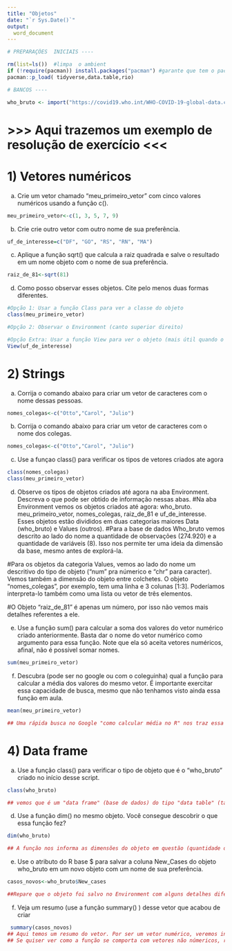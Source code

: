 ```yaml
---
title: "Objetos"
date: "`r Sys.Date()`"
output:
  word_document
---
```


```r

# PREPARAÇÕES  INICIAIS ----

rm(list=ls())  #limpa  o ambient
if (!require(pacman)) install.packages("pacman") #garante que tem o pacman
pacman::p_load( tidyverse,data.table,rio) 

```

```r
# BANCOS ----

who_bruto <- import("https://covid19.who.int/WHO-COVID-19-global-data.csv", na.strings = "")


```

# >>> Aqui trazemos um exemplo de resolução de exercício <<< #

# 1) Vetores numéricos

a) Crie um vetor chamado "meu_primeiro_vetor" com cinco valores numéricos usando a função c().

```r
meu_primeiro_vetor<-c(1, 3, 5, 7, 9)

```

b) Crie crie outro vetor com outro nome de sua preferência.

```r
uf_de_interesse=c("DF", "GO", "RS", "RN", "MA")

```

c) Aplique a função sqrt() que calcula a raiz quadrada e salve o resultado em um nome objeto com o nome de sua preferência.

```r
raiz_de_81<-sqrt(81)

```

d) Como posso observar esses objetos. Cite pelo menos duas formas diferentes.

```r
#Opção 1: Usar a função Class para ver a classe do objeto
class(meu_primeiro_vetor)

#Opção 2: Observar o Environment (canto superior direito)

#Opção Extra: Usar a função View para ver o objeto (mais útil quando o objeto é uma base de dados)
View(uf_de_interesse)

```

# 2) Strings

a) Corrija o comando abaixo para criar um vetor de caracteres com o nome dessas pessoas. 

```r
nomes_colegas<-c("Otto","Carol", "Julio")
```

b) Corrija o comando abaixo para criar um vetor de caracteres com o nome dos colegas.

```r
nomes_colegas<-c("Otto","Carol", "Julio")
```

c) Use a funçao class() para verificar os tipos de vetores criados ate agora

```r
class(nomes_colegas)
class(meu_primeiro_vetor)

```

d) Observe os tipos de objetos criados até agora na aba Environment. Descreva o que pode ser obtido de informação nessas abas.
#Na aba Environment vemos os objetos criados até agora: who_bruto. meu_primeiro_vetor, nomes_colegas, raiz_de_81 e uf_de_interesse. Esses objetos estão divididos em duas categorias maiores Data (who_bruto) e Values (outros).
#Para a base de dados Who_bruto vemos descrito ao lado do nome a quantidade de observações (274.920) e a quantidade de variáveis (8). Isso nos permite ter uma ideia da dimensão da base, mesmo antes de explorá-la.

#Para os objetos da categoria Values, vemos ao lado do nome um descritivo do tipo de objeto ("num" pra númerico e "chr" para caracter). Vemos também a dimensão do objeto entre colchetes. O objeto "nomes_colegas", por exemplo, tem uma linha e 3 colunas [1:3]. Poderíamos interpreta-lo também como uma lista ou vetor de três elementos.

#O Objeto "raiz_de_81" é apenas um número, por isso não vemos mais detalhes referentes a ele.



e) Use a função sum()  para calcular a soma dos valores do vetor numérico criado anteriormente. Basta dar o nome do vetor numérico como argumento para essa função. Note que ela só aceita vetores numéricos, afinal, não é possível somar nomes. 

```r
sum(meu_primeiro_vetor)
```

f) Descubra (pode ser  no google ou com o coleguinha) qual a função para calcular a média dos valores do mesmo vetor. É importante exercitar essa capacidade de busca, mesmo que não tenhamos visto ainda essa função em aula. 

```r
mean(meu_primeiro_vetor)

## Uma rápida busca no Google "como calcular média no R" nos traz essa alternativa. Caso tenha optado por outra forma, disponibilize sua solução no nosso fórum de debate.
```


# 4) Data frame

a) Use a função class() para verificar o tipo de objeto que é o "who_bruto" criado no início desse script.

```r
class(who_bruto)

## vemos que é um "data frame" (base de dados) do tipo "data table" (tabela de dados). Podemos simplesmente nos referir ao objeto como uma base de dados. 
```

d) Use a função dim() no mesmo objeto. Você consegue descobrir o que essa função fez?

```r
dim(who_bruto)

## A função nos informa as dimensões do objeto em questão (quantidade de linhas e colunas). Como ja vimos, esse dado poderia ser obtido também ao observar o objeto no "Environment". 
```

e)  Use o atributo do R base $ para salvar a coluna New_Cases do objeto who_bruto em um novo objeto com um nome de sua preferência.

```r
casos_novos<-who_bruto$New_cases

##Repare que o objeto foi salvo no Environment com alguns detalhes diferentes dos demais. Outro detalhe importante é que essa função só dará certo se usarmos o nome da coluna exatamente como está na base de dados.
```

f) Veja um resumo (use a função summary() ) desse vetor que acabou de criar

```r
 summary(casos_novos)
## Aqui temos um resumo do vetor. Por ser um vetor numérico, veremos informações como Máxima, Mínima, média e etc.
## Se quiser ver como a função se comporta com vetores não númericos, refaça o exercício anterior com outra variável.

```

